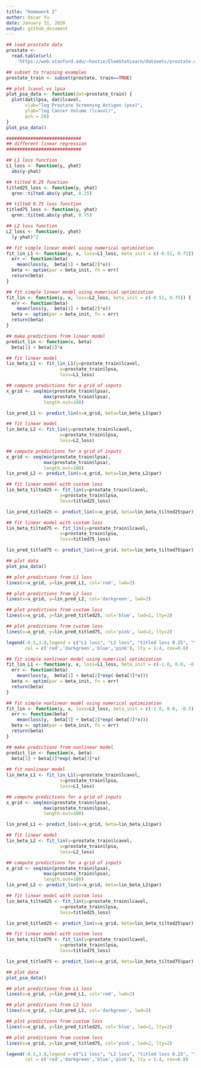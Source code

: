 ```yaml
---
title: "Homework 2"
author: Oscar Yu
date: January 31, 2020
output: github_document
---
```


```r
## load prostate data
prostate <- 
  read.table(url(
    'https://web.stanford.edu/~hastie/ElemStatLearn/datasets/prostate.data'))

## subset to training examples
prostate_train <- subset(prostate, train==TRUE)

## plot lcavol vs lpsa
plot_psa_data <- function(dat=prostate_train) {
  plot(dat$lpsa, dat$lcavol,
       xlab="log Prostate Screening Antigen (psa)",
       ylab="log Cancer Volume (lcavol)",
       pch = 20)
}
plot_psa_data()
```


```r
############################
## different linear regression
############################

## L1 loss function
L1_loss <- function(y, yhat)
  abs(y-yhat)

## tilted 0.25 function
titled25_loss <- function(y, yhat)
  qrnn::tilted.abs(y-yhat, 0.25)

## tilted 0.75 loss function
titled75_loss <- function(y, yhat)
  qrnn::tilted.abs(y-yhat, 0.75)

## L2 loss function
L2_loss <- function(y, yhat)
  (y-yhat)^2

## fit simple linear model using numerical optimization
fit_lin_L1 <- function(y, x, loss=L1_loss, beta_init = c(-0.51, 0.75)) {
  err <- function(beta)
    mean(loss(y,  beta[1] + beta[2]*x))
  beta <- optim(par = beta_init, fn = err)
  return(beta)
}

## fit simple linear model using numerical optimization
fit_lin <- function(y, x, loss=L2_loss, beta_init = c(-0.51, 0.75)) {
  err <- function(beta)
    mean(loss(y,  beta[1] + beta[2]*x))
  beta <- optim(par = beta_init, fn = err)
  return(beta)
}

## make predictions from linear model
predict_lin <- function(x, beta)
  beta[1] + beta[2]*x

## fit linear model
lin_beta_L1 <- fit_lin_L1(y=prostate_train$lcavol,
                    x=prostate_train$lpsa,
                    loss=L1_loss)

## compute predictions for a grid of inputs
x_grid <- seq(min(prostate_train$lpsa),
              max(prostate_train$lpsa),
              length.out=100)

lin_pred_L1 <- predict_lin(x=x_grid, beta=lin_beta_L1$par)

## fit linear model
lin_beta_L2 <- fit_lin(y=prostate_train$lcavol,
                    x=prostate_train$lpsa,
                    loss=L2_loss)

## compute predictions for a grid of inputs
x_grid <- seq(min(prostate_train$lpsa),
              max(prostate_train$lpsa),
              length.out=100)
lin_pred_L2 <- predict_lin(x=x_grid, beta=lin_beta_L2$par)

## fit linear model with custom loss
lin_beta_tilted25 <- fit_lin(y=prostate_train$lcavol,
                    x=prostate_train$lpsa,
                    loss=titled25_loss)

lin_pred_titled25 <- predict_lin(x=x_grid, beta=lin_beta_tilted25$par)

## fit linear model with custom loss
lin_beta_tilted75 <- fit_lin(y=prostate_train$lcavol,
                    x=prostate_train$lpsa,
                    loss=titled75_loss)

lin_pred_titled75 <- predict_lin(x=x_grid, beta=lin_beta_tilted75$par)

## plot data
plot_psa_data()

## plot predictions from L1 loss
lines(x=x_grid, y=lin_pred_L1, col='red', lwd=2)

## plot predictions from L2 loss
lines(x=x_grid, y=lin_pred_L2, col='darkgreen', lwd=2)

## plot predictions from custom loss
lines(x=x_grid, y=lin_pred_titled25, col='blue', lwd=2, lty=2)

## plot predictions from custom loss
lines(x=x_grid, y=lin_pred_titled75, col='pink', lwd=2, lty=2)

legend(-0.5,3.8,legend = c("L1 loss", "L2 loss", "titled loss 0.25", "titled loss 0.75"), 
       col = c('red','darkgreen','blue','pink'), lty = 1:4, cex=0.8)
```
```r
## fit simple nonlinear model using numerical optimization
fit_lin_L1 <- function(y, x, loss=L1_loss, beta_init = c(-1.0, 0.0, -0.3) ) {
  err <- function(beta)
    mean(loss(y,  beta[1] + beta[2]*exp(-beta[3]*x)))
  beta <- optim(par = beta_init, fn = err)
  return(beta)
}

## fit simple nonlinear model using numerical optimization
fit_lin <- function(y, x, loss=L2_loss, beta_init = c(-1.0, 0.0, -0.3) ) {
  err <- function(beta)
    mean(loss(y,  beta[1] + beta[2]*exp(-beta[3]*x)))
  beta <- optim(par = beta_init, fn = err)
  return(beta)
}

## make predictions from nonlinear model
predict_lin <- function(x, beta)
  beta[1] + beta[2]*exp(-beta[3]*x)
                        
## fit nonlinear model
lin_beta_L1 <- fit_lin_L1(y=prostate_train$lcavol,
                    x=prostate_train$lpsa,
                    loss=L1_loss)

## compute predictions for a grid of inputs
x_grid <- seq(min(prostate_train$lpsa),
              max(prostate_train$lpsa),
              length.out=100)

lin_pred_L1 <- predict_lin(x=x_grid, beta=lin_beta_L1$par)

## fit linear model
lin_beta_L2 <- fit_lin(y=prostate_train$lcavol,
                    x=prostate_train$lpsa,
                    loss=L2_loss)

## compute predictions for a grid of inputs
x_grid <- seq(min(prostate_train$lpsa),
              max(prostate_train$lpsa),
              length.out=100)
lin_pred_L2 <- predict_lin(x=x_grid, beta=lin_beta_L2$par)

## fit linear model with custom loss
lin_beta_tilted25 <- fit_lin(y=prostate_train$lcavol,
                    x=prostate_train$lpsa,
                    loss=titled25_loss)

lin_pred_titled25 <- predict_lin(x=x_grid, beta=lin_beta_tilted25$par)

## fit linear model with custom loss
lin_beta_tilted75 <- fit_lin(y=prostate_train$lcavol,
                    x=prostate_train$lpsa,
                    loss=titled75_loss)

lin_pred_titled75 <- predict_lin(x=x_grid, beta=lin_beta_tilted75$par)

## plot data
plot_psa_data()

## plot predictions from L1 loss
lines(x=x_grid, y=lin_pred_L1, col='red', lwd=2)

## plot predictions from L2 loss
lines(x=x_grid, y=lin_pred_L2, col='darkgreen', lwd=2)

## plot predictions from custom loss
lines(x=x_grid, y=lin_pred_titled25, col='blue', lwd=2, lty=2)

## plot predictions from custom loss
lines(x=x_grid, y=lin_pred_titled75, col='pink', lwd=2, lty=2)

legend(-0.5,3.8,legend = c("L1 loss", "L2 loss", "titled loss 0.25", "titled loss 0.75"), 
       col = c('red','darkgreen','blue','pink'), lty = 1:4, cex=0.8)
```


